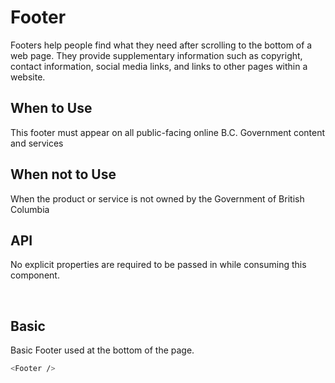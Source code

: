 
<Meta title="Footer" component={Footer} />

# Footer

Footers help people find what they need after scrolling to the bottom of a web page.
They provide supplementary information such as copyright, contact
information, social media links, and links to other pages within a website.

## When to Use

This footer must appear on all public-facing online B.C. Government content and services

## When not to Use

When the product or service is not owned by the Government of British Columbia

## API

No explicit properties are required to be passed in while consuming this component.

<br />

## Basic

Basic Footer used at the bottom of the page.

<Story name="Basic" id="footer--basic"></Story>

```bash
<Footer />
```
